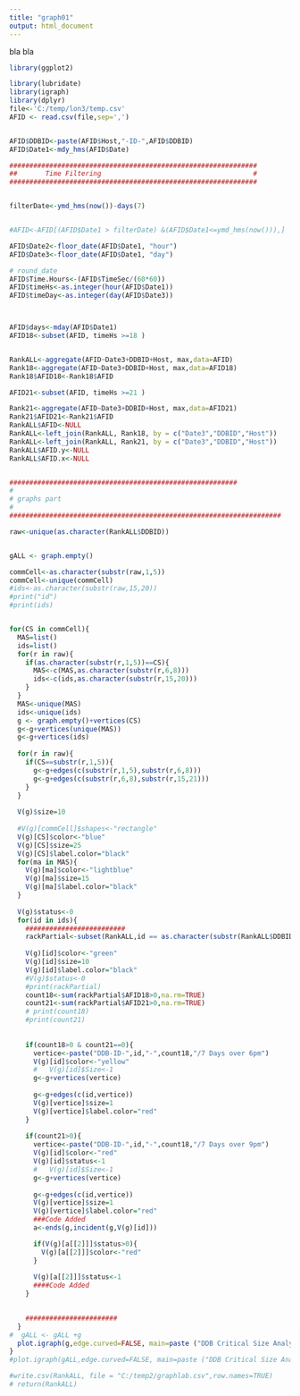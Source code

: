 ```yaml
---
title: "graph01"
output: html_document
---
```


bla bla

```r
library(ggplot2)

library(lubridate)
library(igraph)
library(dplyr)
file<-'C:/temp/lon3/temp.csv'
AFID <- read.csv(file,sep=',')


AFID$DDBID<-paste(AFID$Host,"-ID-",AFID$DDBID)
AFID$Date1<-mdy_hms(AFID$Date)

##############################################################
##       Time Filtering                                      #
##############################################################


filterDate<-ymd_hms(now())-days(7)


#AFID<-AFID[(AFID$Date1 > filterDate) &(AFID$Date1<=ymd_hms(now())),]

AFID$Date2<-floor_date(AFID$Date1, "hour")
AFID$Date3<-floor_date(AFID$Date1, "day")

# round_date
AFID$Time.Hours<-(AFID$TimeSec/(60*60))
AFID$timeHs<-as.integer(hour(AFID$Date1))
AFID$timeDay<-as.integer(day(AFID$Date3))



AFID$days<-mday(AFID$Date1)
AFID18<-subset(AFID, timeHs >=18 )


RankALL<-aggregate(AFID~Date3+DDBID+Host, max,data=AFID)
Rank18<-aggregate(AFID~Date3+DDBID+Host, max,data=AFID18)
Rank18$AFID18<-Rank18$AFID

AFID21<-subset(AFID, timeHs >=21 )

Rank21<-aggregate(AFID~Date3+DDBID+Host, max,data=AFID21)
Rank21$AFID21<-Rank21$AFID
RankALL$AFID<-NULL
RankALL<-left_join(RankALL, Rank18, by = c("Date3","DDBID","Host"))
RankALL<-left_join(RankALL, Rank21, by = c("Date3","DDBID","Host"))
RankALL$AFID.y<-NULL
RankALL$AFID.x<-NULL


#########################################################
#
# graphs part
#
####################################################################

raw<-unique(as.character(RankALL$DDBID))


gALL <- graph.empty()

commCell<-as.character(substr(raw,1,5))
commCell<-unique(commCell)
#ids<-as.character(substr(raw,15,20))
#print("id")
#print(ids)


for(CS in commCell){
  MAS=list()
  ids=list()
  for(r in raw){
    if(as.character(substr(r,1,5))==CS){
      MAS<-c(MAS,as.character(substr(r,6,8)))
      ids<-c(ids,as.character(substr(r,15,20)))
    }
  }
  MAS<-unique(MAS)
  ids<-unique(ids)    
  g <- graph.empty()+vertices(CS)
  g<-g+vertices(unique(MAS))
  g<-g+vertices(ids)
  
  for(r in raw){
    if(CS==substr(r,1,5)){
      g<-g+edges(c(substr(r,1,5),substr(r,6,8)))
      g<-g+edges(c(substr(r,6,8),substr(r,15,21)))
    }
  }
  
  V(g)$size=10 
  
  #V(g)[commCell]$shapes<-"rectangle"
  V(g)[CS]$color<-"blue"
  V(g)[CS]$size=25
  V(g)[CS]$label.color="black"
  for(ma in MAS){
    V(g)[ma]$color<-"lightblue"
    V(g)[ma]$size=15
    V(g)[ma]$label.color="black"
  } 
  
  V(g)$status<-0
  for(id in ids){
    #########################
    rackPartial<-subset(RankALL,id == as.character(substr(RankALL$DDBID,15,20)))
    
    V(g)[id]$color<-"green"
    V(g)[id]$size=10
    V(g)[id]$label.color="black"
    #V(g)$status<-0
    #print(rackPartial)
    count18<-sum(rackPartial$AFID18>0,na.rm=TRUE)
    count21<-sum(rackPartial$AFID21>0,na.rm=TRUE)
    # print(count18)
    #print(count21)
    
    
    if(count18>0 & count21==0){
      vertice<-paste("DDB-ID-",id,"-",count18,"/7 Days over 6pm")
      V(g)[id]$color<-"yellow"
      #   V(g)[id]$Size<-1
      g<-g+vertices(vertice)
      
      g<-g+edges(c(id,vertice))
      V(g)[vertice]$size=1
      V(g)[vertice]$label.color="red"
    }
    
    if(count21>0){
      vertice<-paste("DDB-ID-",id,"-",count18,"/7 Days over 9pm")
      V(g)[id]$color<-"red"
      V(g)[id]$status<-1
      #   V(g)[id]$Size<-1
      g<-g+vertices(vertice)
      
      g<-g+edges(c(id,vertice))
      V(g)[vertice]$size=1
      V(g)[vertice]$label.color="red"
      ###Code Added
      a<-ends(g,incident(g,V(g)[id]))

      if(V(g)[a[[2]]]$status>0){
        V(g)[a[[2]]]$color<-"red"
      }
      
      V(g)[a[[2]]]$status<-1
      ####Code Added
    }

    
    #######################
  }
#  gALL <- gALL +g
  plot.igraph(g,edge.curved=FALSE, main=paste ("DDB Critical Size Analysis for ",CS),layout=layout.fruchterman.reingold,edge.arrow.size=0.1,edge.arrow.width=0.1)
}
#plot.igraph(gALL,edge.curved=FALSE, main=paste ("DDB Critical Size Analysis for Global"),layout=layout.fruchterman.reingold,edge.arrow.size=0.1,edge.arrow.width=0.1)

#write.csv(RankALL, file = "C:/temp2/graphlab.csv",row.names=TRUE)
# return(RankALL)

```
